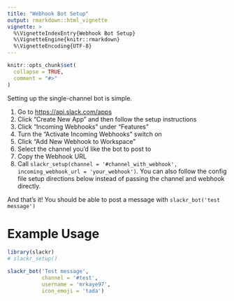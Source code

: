 ```yaml
---
title: "Webhook Bot Setup"
output: rmarkdown::html_vignette
vignette: >
  %\VignetteIndexEntry{Webhook Bot Setup}
  %\VignetteEngine{knitr::rmarkdown}
  %\VignetteEncoding{UTF-8}
---
```


```r
knitr::opts_chunk$set(
  collapse = TRUE,
  comment = "#>"
)
```

Setting up the single-channel bot is simple. 

1. Go to [https://api.slack.com/apps](https://api.slack.com/apps)
2. Click "Create New App" and then follow the setup instructions
3. Click "Incoming Webhooks" under "Features"
4. Turn the "Activate Incoming Webhooks" switch on
5. Click "Add New Webhook to Workspace"
6. Select the channel you'd like the bot to post to
7. Copy the Webhook URL
8. Call `slackr_setup(channel = '#channel_with_webhook', incoming_webhook_url = 'your_webhook')`. You can also follow the config file setup directions below instead of passing the channel and webhook directly.

And that's it! You should be able to post a message with `slackr_bot('test message')`

# Example Usage

```r
library(slackr)
# slackr_setup()

slackr_bot('Test message', 
           channel = '#test',
           username = 'mrkaye97',
           icon_emoji = 'tada')
```

